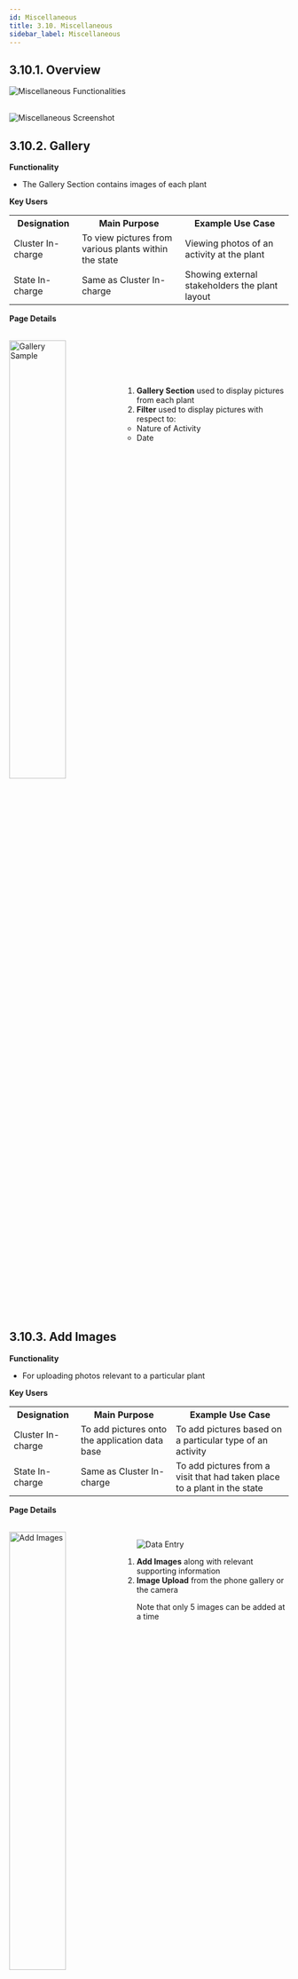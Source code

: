 ```yaml
---
id: Miscellaneous
title: 3.10. Miscellaneous
sidebar_label: Miscellaneous
---
```



## 3.10.1. Overview
![Miscellaneous Functionalities](./assets/3.110_MiscFunctionaties.svg)
<br/><br/>

![Miscellaneous Screenshot](./assets/3.111_MiscScreenShot.png)


## 3.10.2. Gallery
**Functionality**
* The Gallery Section contains images of each plant

**Key Users**
<table>
  <tr>
    <th>Designation</th>
    <th>Main Purpose</th>
    <th>Example Use Case</th>
  </tr>
  <tr>
    <td>Cluster In-charge</td>
    <td>To view pictures from various plants within the state</td>
    <td>Viewing photos of an activity at the plant</td>
  </tr>
  <tr>
    <td>State In-charge</td>
    <td>Same as Cluster In-charge</td>
    <td>Showing external stakeholders the plant layout</td>
  </tr>
</table>

**Page Details**

<br clear="right"/>
<img align="left" src={useBaseUrl("img/scrnshts/3.10.2_Gallery.png")} alt="Gallery Sample" width="45%"/>
<br></br><br></br>

1.  **Gallery Section** used to display pictures from each plant
2.  **Filter** used to display pictures with respect to:
    * Nature of Activity
    * Date

<br clear="both"/>



<!-- ![Gallery Sample](./assets/3.112_GallerySample.png) -->


## 3.10.3. Add Images
**Functionality**
* For uploading photos relevant to a particular plant

**Key Users**
<table>
  <tr>
    <th>Designation</th>
    <th>Main Purpose</th>
    <th>Example Use Case</th>
  </tr>
  <tr>
    <td>Cluster In-charge</td>
    <td>To add pictures onto the application data base</td>
    <td>To add pictures based on a particular type of an activity</td>
  </tr>
  <tr>
    <td>State In-charge</td>
    <td>Same as Cluster In-charge</td>
    <td>To add pictures from a visit that had taken place to a plant in the state</td>
  </tr>
</table>

**Page Details**

<br clear="right"/>
<img align="left" src={useBaseUrl("img/scrnshts/3.10.3_AddImages.png")} alt="Add Images" width="45%"/>

![Data Entry](/img/scrnshts/App_DataEntry.png)
1.  **Add Images** along with relevant supporting information
2.  **Image Upload** from the phone gallery or the camera

Note that only 5 images can be added at a time

<br clear="both"/>


<!-- ![Add Images](./assets/3.113_AddImages.png) -->


## 3.10.4. Contacts
Functionality
* Lists every operator working for the company along with their contact details

**Navigation**

This page is also accessible from the Main Menu: Refer to Section 3.4.7 for details.


## 3.10.5. Notifications
**Functionality**
* The Notification Section allows the user to view all the SMS messages that have been sent or received

**Key Users**
<table>
  <tr>
    <th>Designation</th>
    <th>Main Purpose</th>
    <th>Example Use Case</th>
  </tr>
  <tr>
    <td>All Employees</td>
    <td>Access to the SMS messages sent by the company</td>
    <td>To verify an SMS sent by the company even if the agent might have deleted the SMS off the phone memory</td>
  </tr>
</table>


**Page Details**

<br clear="right"/>
<img align="left" src={useBaseUrl("img/scrnshts/3.10.5_Notifications.png")} alt="Notification" width="45%"/>
<br></br><br></br><br></br>

1.  **Message List** displays the content of a particular SMS along with the date and time it was sent
2.  **Search Icon** that helps finding a particular SMS by typing in the topic name
3.  **Filter Bar** used to narrow results displayed by giving from and to dates

<br clear="both"/>


<!-- ![Notification](./assets/3.114_Notification.png) -->


## 3.10.6. Plant Shutdown Message
**Functionality**
* Allows user to send an SMS to a subset of customers, warning them of a plant shutdown

**Key Users**
<table>
  <tr>
    <th>Designation</th>
    <th>Main Purpose</th>
    <th>Example Use Case</th>
  </tr>
  <tr>
    <td>Cluster In-charge</td>
    <td>To notify customers at a plant about a scheduled shut down</td>
    <td>Messaging all customers that the plant requires maintenance for the next three hours</td>
  </tr>
  <tr>
    <td>State In-charge</td>
    <td>Same as Cluster In-charge</td>
    <td>Same as Cluster In-charge</td>
  </tr>
</table>


**Page Details**

<br clear="right"/>
<img align="left" src={useBaseUrl("img/scrnshts/3.10.6_PlantShutdownMessage.png")} alt="Plant Shutdown SMS" width="45%"/>
<br></br><br></br>

1.  **Input Details** to complete the submission of data to send an SMS
2.  **SMS Template** which describes the message that would be sent
3.  **Submit** sends the message

<br clear="both"/>



<!-- ![Plant Shutdown SMS](./assets/3.115_PlantShutdownSMS.png) -->


## 3.10.7. SUG
**Functionality**
* The SUG Section identifies and creates consumer pools in various plants
* The section is only available for HCLF agents

**Key Users**
<table>
  <tr>
    <th>Designation</th>
    <th>Main Purpose</th>
    <th>Example Use Case</th>
  </tr>
  <tr>
    <td>Operator</td>
    <td>Maintaining a report on all the active SUGs at a plant</td>
    <td>Reviewing the list of SUG members and contacting the relevant member</td>
  </tr>
  <tr>
    <td>CSA</td>
    <td>Same as Operator</td>
    <td>Same as Operator</td>
  </tr>
  <tr>
    <td>Cluster In-charge</td>
    <td>Same as Operator</td>
    <td>Same as Operator</td>
  </tr>
</table>

**Page Details**

<br clear="right"/>
<img align="left" src={useBaseUrl("img/scrnshts/3.10.7_1_SUG.png")} alt="SUG List" width="45%"/>
<br></br><br></br>

1.  **SUG List** showing the SUG name and bank details
2.  **Members Button** redirects to the list of SUG members, as shown in the next screenshot
3.  **Search Icon** to find a particular SUG by typing the name

<br clear="both"/>
<br clear="right"/>
<img align="left" src={useBaseUrl("img/scrnshts/3.10.7_2_SUG.png")} alt="SUG Member List" width="45%"/>
<br></br><br></br><br></br>

**SUG Member List**
1.  **Member List** contains the name and details of the members of the SUG

The member can be called by tapping

2.  **Search Icon** used to narrow down the results of the member list by typing

<br clear="both"/>


<!-- ![SUG List](./assets/3.116_SUGList.png)

![SUG Member List](./assets/3.117_SUGMemberList.png) -->



